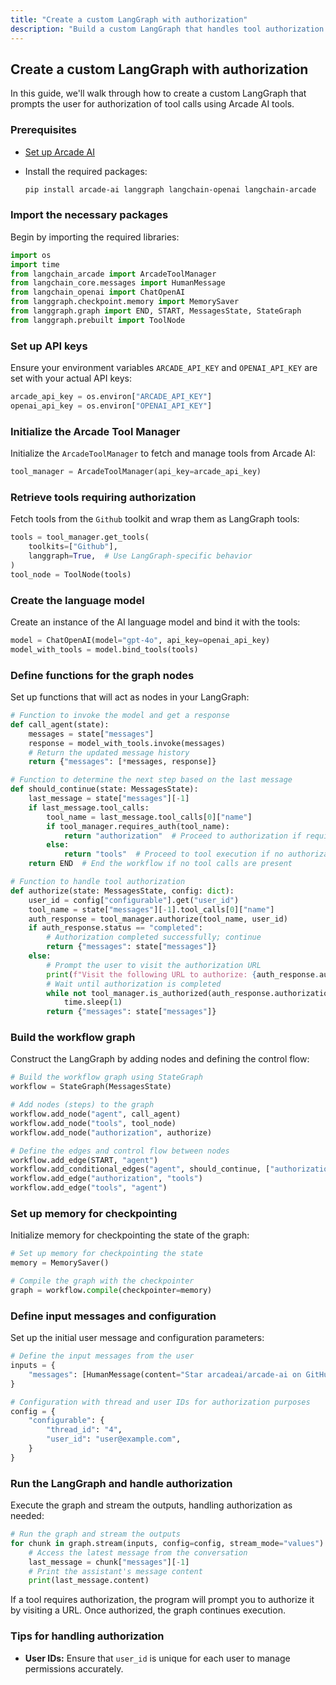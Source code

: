 ```yaml
---
title: "Create a custom LangGraph with authorization"
description: "Build a custom LangGraph that handles tool authorization with Arcade AI"
---
```



## Create a custom LangGraph with authorization

In this guide, we'll walk through how to create a custom LangGraph that prompts the user for authorization of tool calls using Arcade AI tools.

### Prerequisites

- [Set up Arcade AI](/home/quickstart)
- Install the required packages:

  ```bash
  pip install arcade-ai langgraph langchain-openai langchain-arcade
  ```

<Steps>

### Import the necessary packages

Begin by importing the required libraries:

```python
import os
import time
from langchain_arcade import ArcadeToolManager
from langchain_core.messages import HumanMessage
from langchain_openai import ChatOpenAI
from langgraph.checkpoint.memory import MemorySaver
from langgraph.graph import END, START, MessagesState, StateGraph
from langgraph.prebuilt import ToolNode
```

### Set up API keys

Ensure your environment variables `ARCADE_API_KEY` and `OPENAI_API_KEY` are set with your actual API keys:

```python
arcade_api_key = os.environ["ARCADE_API_KEY"]
openai_api_key = os.environ["OPENAI_API_KEY"]
```

### Initialize the Arcade Tool Manager

Initialize the `ArcadeToolManager` to fetch and manage tools from Arcade AI:

```python
tool_manager = ArcadeToolManager(api_key=arcade_api_key)
```

### Retrieve tools requiring authorization

Fetch tools from the `Github` toolkit and wrap them as LangGraph tools:

```python
tools = tool_manager.get_tools(
    toolkits=["Github"],
    langgraph=True,  # Use LangGraph-specific behavior
)
tool_node = ToolNode(tools)
```

### Create the language model

Create an instance of the AI language model and bind it with the tools:

```python
model = ChatOpenAI(model="gpt-4o", api_key=openai_api_key)
model_with_tools = model.bind_tools(tools)
```

### Define functions for the graph nodes

Set up functions that will act as nodes in your LangGraph:

```python
# Function to invoke the model and get a response
def call_agent(state):
    messages = state["messages"]
    response = model_with_tools.invoke(messages)
    # Return the updated message history
    return {"messages": [*messages, response]}

# Function to determine the next step based on the last message
def should_continue(state: MessagesState):
    last_message = state["messages"][-1]
    if last_message.tool_calls:
        tool_name = last_message.tool_calls[0]["name"]
        if tool_manager.requires_auth(tool_name):
            return "authorization"  # Proceed to authorization if required
        else:
            return "tools"  # Proceed to tool execution if no authorization is needed
    return END  # End the workflow if no tool calls are present

# Function to handle tool authorization
def authorize(state: MessagesState, config: dict):
    user_id = config["configurable"].get("user_id")
    tool_name = state["messages"][-1].tool_calls[0]["name"]
    auth_response = tool_manager.authorize(tool_name, user_id)
    if auth_response.status == "completed":
        # Authorization completed successfully; continue
        return {"messages": state["messages"]}
    else:
        # Prompt the user to visit the authorization URL
        print(f"Visit the following URL to authorize: {auth_response.authorization_url}")
        # Wait until authorization is completed
        while not tool_manager.is_authorized(auth_response.authorization_id):
            time.sleep(1)
        return {"messages": state["messages"]}
```

### Build the workflow graph

Construct the LangGraph by adding nodes and defining the control flow:

```python
# Build the workflow graph using StateGraph
workflow = StateGraph(MessagesState)

# Add nodes (steps) to the graph
workflow.add_node("agent", call_agent)
workflow.add_node("tools", tool_node)
workflow.add_node("authorization", authorize)

# Define the edges and control flow between nodes
workflow.add_edge(START, "agent")
workflow.add_conditional_edges("agent", should_continue, ["authorization", "tools", END])
workflow.add_edge("authorization", "tools")
workflow.add_edge("tools", "agent")
```

### Set up memory for checkpointing

Initialize memory for checkpointing the state of the graph:

```python
# Set up memory for checkpointing the state
memory = MemorySaver()

# Compile the graph with the checkpointer
graph = workflow.compile(checkpointer=memory)
```

### Define input messages and configuration

Set up the initial user message and configuration parameters:

```python
# Define the input messages from the user
inputs = {
    "messages": [HumanMessage(content="Star arcadeai/arcade-ai on GitHub!")],
}

# Configuration with thread and user IDs for authorization purposes
config = {
    "configurable": {
        "thread_id": "4",
        "user_id": "user@example.com",
    }
}
```

### Run the LangGraph and handle authorization

Execute the graph and stream the outputs, handling authorization as needed:

```python
# Run the graph and stream the outputs
for chunk in graph.stream(inputs, config=config, stream_mode="values"):
    # Access the latest message from the conversation
    last_message = chunk["messages"][-1]
    # Print the assistant's message content
    print(last_message.content)
```

If a tool requires authorization, the program will prompt you to authorize it by visiting a URL. Once authorized, the graph continues execution.

</Steps>

### Tips for handling authorization

- **User IDs:** Ensure that `user_id` is unique for each user to manage permissions accurately.
